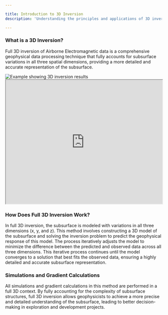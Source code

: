 ```yaml
---

title: Introduction to 3D Inversion
description: 'Understanding the principles and applications of 3D inversion in geophysics'

---
```


### What is a 3D Inversion?

Full 3D inversion of Airborne Electromagnetic data is a comprehensive geophysical data processing technique that fully accounts for subsurface variations in all three spatial dimensions, providing a more detailed and accurate representation of the subsurface.

<Frame caption="Example showing 3D inversion results">
  <img src="/images/3d.png" alt="Example showing 3D inversion results" />
</Frame>

<iframe src="https://paul-vorticity.github.io/3d_visualization/" width="100%" height="400px"></iframe>

### How Does Full 3D Inversion Work?

In full 3D inversion, the subsurface is modeled with variations in all three dimensions (x, y, and z). This method involves constructing a 3D model of the subsurface and solving the inversion problem to predict the geophysical response of this model. The process iteratively adjusts the model to minimize the difference between the predicted and observed data across all three dimensions. This iterative process continues until the model converges to a solution that best fits the observed data, ensuring a highly detailed and accurate subsurface representation.

### Simulations and Gradient Calculations

All simulations and gradient calculations in this method are performed in a full 3D context. By fully accounting for the complexity of subsurface structures, full 3D inversion allows geophysicists to achieve a more precise and detailed understanding of the subsurface, leading to better decision-making in exploration and development projects.